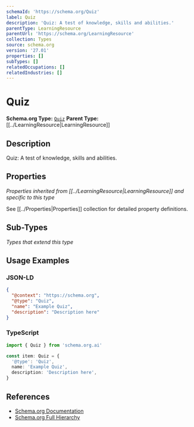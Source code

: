 ```yaml
---
schemaId: 'https://schema.org/Quiz'
label: Quiz
description: 'Quiz: A test of knowledge, skills and abilities.'
parentType: LearningResource
parentUrl: 'https://schema.org/LearningResource'
collection: Types
source: schema.org
version: '27.01'
properties: []
subTypes: []
relatedOccupations: []
relatedIndustries: []
---
```

# Quiz

**Schema.org Type:** [`Quiz`](https://schema.org/Quiz)
**Parent Type:** [[../LearningResource|LearningResource]]

## Description

Quiz: A test of knowledge, skills and abilities.

## Properties

*Properties inherited from [[../LearningResource|LearningResource]] and specific to this type*

See [[../Properties|Properties]] collection for detailed property definitions.

## Sub-Types

*Types that extend this type*

## Usage Examples

### JSON-LD

```json
{
  "@context": "https://schema.org",
  "@type": "Quiz",
  "name": "Example Quiz",
  "description": "Description here"
}
```

### TypeScript

```typescript
import { Quiz } from 'schema.org.ai'

const item: Quiz = {
  '@type': 'Quiz',
  name: 'Example Quiz',
  description: 'Description here',
}
```

## References

- [Schema.org Documentation](https://schema.org/Quiz)
- [Schema.org Full Hierarchy](https://schema.org/docs/full.html)
